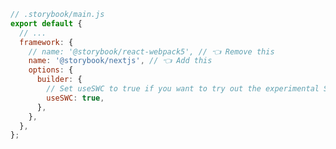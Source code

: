 ```js
// .storybook/main.js
export default {
  // ...
  framework: {
    // name: '@storybook/react-webpack5', // 👈 Remove this
    name: '@storybook/nextjs', // 👈 Add this
    options: {
      builder: {
        // Set useSWC to true if you want to try out the experimental SWC compiler in Next.js >= 14.0.0
        useSWC: true,
      },
    },
  },
};
```
